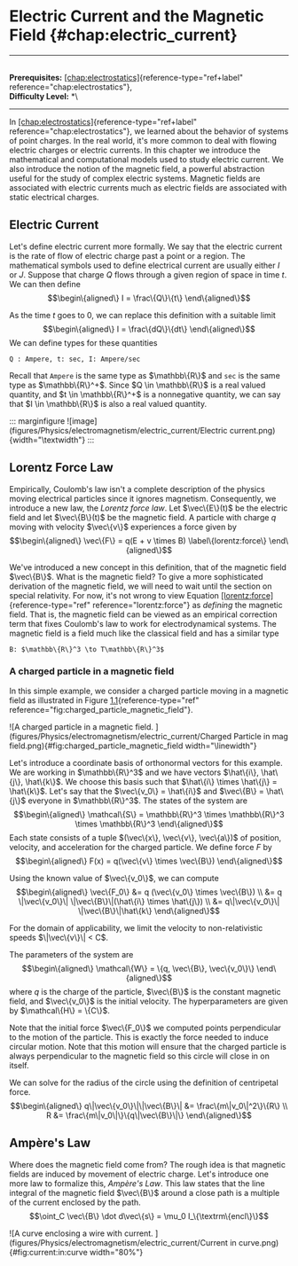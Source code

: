 # Electric Current and the Magnetic Field \{#chap:electric_current\}

------------------------------------------------------------------------

\
**Prerequisites:**
[\[chap:electrostatics\]](#chap:electrostatics)\{reference-type="ref+label"
reference="chap:electrostatics"\},\
**Difficulty Level:** \*\

------------------------------------------------------------------------

In
[\[chap:electrostatics\]](#chap:electrostatics)\{reference-type="ref+label"
reference="chap:electrostatics"\}, we learned about the behavior of
systems of point charges. In the real world, it's more common to deal
with flowing electric charges or electric currents. In this chapter we
introduce the mathematical and computational models used to study
electric current. We also introduce the notion of the magnetic field, a
powerful abstraction useful for the study of complex electric systems.
Magnetic fields are associated with electric currents much as electric
fields are associated with static electrical charges.

## Electric Current

Let's define electric current more formally. We say that the electric
current is the rate of flow of electric charge past a point or a region.
The mathematical symbols used to define electrical current are usually
either $I$ or $J$. Suppose that charge $Q$ flows through a given region
of space in time $t$. We can then define $$\begin\{aligned\}
    I = \frac\{Q\}\{t\}
\end\{aligned\}$$

As the time $t$ goes to $0$, we can replace this definition with a
suitable limit $$\begin\{aligned\}
    I = \frac\{dQ\}\{dt\}
\end\{aligned\}$$ We can define types for these quantities

    Q : Ampere, t: sec, I: Ampere/sec

Recall that `Ampere` is the same type as $\mathbb\{R\}$ and `sec` is the
same type as $\mathbb\{R\}^+$. Since $Q \in \mathbb\{R\}$ is a real valued
quantity, and $t \in \mathbb\{R\}^+$ is a nonnegative quantity, we can say
that $I \in \mathbb\{R\}$ is also a real valued quantity.

::: marginfigure
![image](figures/Physics/electromagnetism/electric_current/Electric current.png)\{width="\\textwidth"\}
:::

## Lorentz Force Law

Empirically, Coulomb's law isn't a complete description of the physics
moving electrical particles since it ignores magnetism. Consequently, we
introduce a new law, the *Lorentz force law*. Let $\vec\{E\}(t)$ be the
electric field and let $\vec\{B\}(t)$ be the magnetic field. A particle
with charge $q$ moving with velocity $\vec\{v\}$ experiences a force given
by $$\begin\{aligned\}
    \vec\{F\} = q(E + v \times B)
    \label\{lorentz:force\}
\end\{aligned\}$$

We've introduced a new concept in this definition, that of the magnetic
field $\vec\{B\}$. What is the magnetic field? To give a more
sophisticated derivation of the magnetic field, we will need to wait
until the section on special relativity. For now, it's not wrong to view
Equation [\[lorentz:force\]](#lorentz:force)\{reference-type="ref"
reference="lorentz:force"\} as *defining* the magnetic field. That is,
the magnetic field can be viewed as an empirical correction term that
fixes Coulomb's law to work for electrodynamical systems. The magnetic
field is a field much like the classical field and has a similar type

    B: $\mathbb\{R\}^3 \to T\mathbb\{R\}^3$

### A charged particle in a magnetic field

In this simple example, we consider a charged particle moving in a
magnetic field as illustrated in
Figure [1.1](#fig:charged_particle_magnetic_field)\{reference-type="ref"
reference="fig:charged_particle_magnetic_field"\}.

![A charged particle in a magnetic field.
](figures/Physics/electromagnetism/electric_current/Charged Particle in mag field.png)\{#fig:charged_particle_magnetic_field
width="\\linewidth"\}

Let's introduce a coordinate basis of orthonormal vectors for this
example. We are working in $\mathbb\{R\}^3$ and we have vectors
$\hat\{i\}, \hat\{j\}, \hat\{k\}$. We choose this basis such that
$\hat\{i\} \times \hat\{j\} = \hat\{k\}$. Let's say that the
$\vec\{v_0\} = \hat\{i\}$ and $\vec\{B\} = \hat\{j\}$ everyone in
$\mathbb\{R\}^3$. The states of the system are $$\begin\{aligned\}
\mathcal\{S\} = \mathbb\{R\}^3 \times \mathbb\{R\}^3 \times \mathbb\{R\}^3  
\end\{aligned\}$$ Each state consists of a tuple
$(\vec\{x\}, \vec\{v\}, \vec\{a\})$ of position, velocity, and acceleration
for the charged particle. We define force $F$ by $$\begin\{aligned\}
F(x) = q(\vec\{v\} \times \vec\{B\}) 
\end\{aligned\}$$

Using the known value of $\vec\{v_0\}$, we can compute $$\begin\{aligned\}
\vec\{F_0\} &= q (\vec\{v_0\} \times \vec\{B\}) \\
&= q \|\vec\{v_0\}\| \|\vec\{B\}\|(\hat\{i\} \times \hat\{j\}) \\
&= q\|\vec\{v_0\}\| \|\vec\{B\}\|\hat\{k\}
\end\{aligned\}$$

For the domain of applicability, we limit the velocity to
non-relativistic speeds $\|\vec\{v\}\| < C$.

The parameters of the system are $$\begin\{aligned\}
\mathcal\{W\} = \{q, \vec\{B\}, \vec\{v_0\}\}
\end\{aligned\}$$ where $q$ is the charge of the particle, $\vec\{B\}$ is
the constant magnetic field, and $\vec\{v_0\}$ is the initial velocity.
The hyperparameters are given by $\mathcal\{H\} = \{C\}$.

Note that the initial force $\vec\{F_0\}$ we computed points perpendicular
to the motion of the particle. This is exactly the force needed to
induce circular motion. Note that this motion will ensure that the
charged particle is always perpendicular to the magnetic field so this
circle will close in on itself.

We can solve for the radius of the circle using the definition of
centripetal force. $$\begin\{aligned\}
    q\|\vec\{v_0\}\|\|\vec\{B\}\| &= \frac\{m\|v_0\|^2\}\{R\} \\
    R &= \frac\{m\|v_0\|\}\{q\|\vec\{B\}\|\}
\end\{aligned\}$$

## Ampère's Law

Where does the magnetic field come from? The rough idea is that magnetic
fields are induced by movement of electric charge. Let's introduce one
more law to formalize this, *Ampère's Law*. This law states that the
line integral of the magnetic field $\vec\{B\}$ around a close path is a
multiple of the current enclosed by the path.
$$\oint_C \vec\{B\} \dot d\vec\{s\} = \mu_0 I_\{\textrm\{encl\}\}$$

![A curve enclosing a wire with current.
](figures/Physics/electromagnetism/electric_current/Current in curve.png)\{#fig:current:in:curve
width="80%"\}
